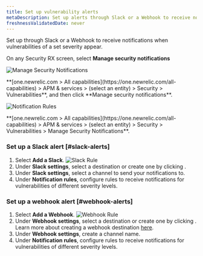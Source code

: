 ```yaml
---
title: Set up vulnerability alerts
metaDescription: Set up alerts through Slack or a Webhook to receive notifications when vulnerabilities of a set severity appear.
freshnessValidatedDate: never
---
```



Set up <InlinePopover type="alerts"/> through Slack or a Webhook to receive notifications when vulnerabilities of a set severity appear.

On any Security RX screen, select <DNT>**Manage security notifications**</DNT>

<img
  title="Manage Security Notifications"
  alt="Manage Security Notifications"
  src="/images/security_screenshot-manage-notifications.webp"
/>

<figcaption>
  <DNT>**[one.newrelic.com > All capabilities](https://one.newrelic.com/all-capabilities) > APM & services > (select an entity) > Security > Vulnerabilities**</DNT>, and then click  <DNT>**Manage security notifications**</DNT>.
</figcaption>

<img
  title="Notification Rules"
  alt="Notification Rules"
  src="/images/security_screenshot-notification-rules.webp"
/>

<figcaption>
  <DNT>**[one.newrelic.com > All capabilities](https://one.newrelic.com/all-capabilities) > APM & services > (select an entity) > Security > Vulnerabilities > Manage Security Notifications**</DNT>.
</figcaption>

### Set up a Slack alert [#slack-alerts]

1. Select <DNT>**Add a Slack**</DNT>.
  <img
    title="Slack Rule"
    alt="Slack Rule"
    src="/images/security_screenshot-slack-rule.webp"
    />
2. Under <DNT>**Slack settings**</DNT>, select a destination or create one by clicking <Icon name="fe-plus-circle"/>.
3. Under <DNT>**Slack settings**</DNT>, select a channel to send your notifications to.
4. Under <DNT>**Notification rules**</DNT>, configure rules to receive notifications for vulnerabilities of different severity levels.

### Set up a webhook alert [#webhook-alerts]

1. Select <DNT>**Add a Webhook**</DNT>.
  <img
    title="Webhook Rule"
    alt="Webhook Rule"
    src="/images/security_screenshot-webhook-rule.webp"
    />
2. Under <DNT>**Webhook settings**</DNT>, select a destination or create one by clicking <Icon name="fe-plus-circle"/>. Learn more about creating a webhook destination [here](/docs/alerts-applied-intelligence/notifications/notification-integrations/#webhook).
3. Under <DNT>**Webhook settings**</DNT>, create a channel name.
4. Under <DNT>**Notification rules**</DNT>, configure rules to receive notifications for vulnerabilities of different severity levels.
